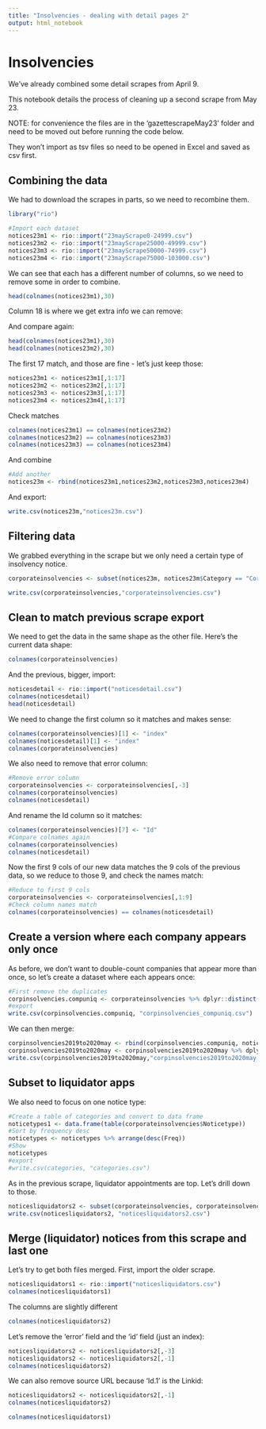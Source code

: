 ```yaml
---
title: "Insolvencies - dealing with detail pages 2"
output: html_notebook
---
```


# Insolvencies

We've already combined some detail scrapes from April 9.

This notebook details the process of cleaning up a second scrape from May 23.

NOTE: for convenience the files are in the 'gazettescrapeMay23' folder and need to be moved out before running the code below.

They won't import as tsv files so need to be opened in Excel and saved as csv first.

## Combining the data

We had to download the scrapes in parts, so we need to recombine them.

```r
library("rio")
```


```r

#Import each dataset
notices23m1 <- rio::import("23mayScrape0-24999.csv")
notices23m2 <- rio::import("23mayScrape25000-49999.csv")
notices23m3 <- rio::import("23mayScrape50000-74999.csv")
notices23m4 <- rio::import("23mayScrape75000-103000.csv")
```

We can see that each has a different number of columns, so we need to remove some in order to combine.

```r
head(colnames(notices23m1),30)
```

Column 18 is where we get extra info we can remove:


And compare again:

```r
head(colnames(notices23m1),30)
head(colnames(notices23m2),30)
```



The first 17 match, and those are fine - let's just keep those:

```r
notices23m1 <- notices23m1[,1:17]
notices23m2 <- notices23m2[,1:17]
notices23m3 <- notices23m3[,1:17]
notices23m4 <- notices23m4[,1:17]
```

Check matches

```r
colnames(notices23m1) == colnames(notices23m2)
colnames(notices23m2) == colnames(notices23m3)
colnames(notices23m3) == colnames(notices23m4)
```



And combine

```r
#Add another
notices23m <- rbind(notices23m1,notices23m2,notices23m3,notices23m4)

```

And export:

```r
write.csv(notices23m,"notices23m.csv")
```

## Filtering data

We grabbed everything in the scrape but we only need a certain type of insolvency notice.

```r
corporateinsolvencies <- subset(notices23m, notices23m$Category == "Corporate Insolvency")
```

```r
write.csv(corporateinsolvencies,"corporateinsolvencies.csv")
```

## Clean to match previous scrape export

We need to get the data in the same shape as the other file. Here's the current data shape:

```r
colnames(corporateinsolvencies)
```

And the previous, bigger, import:

```r
noticesdetail <- rio::import("noticesdetail.csv")
colnames(noticesdetail)
head(noticesdetail)
```

We need to change the first column so it matches and makes sense:

```r
colnames(corporateinsolvencies)[1] <- "index"
colnames(noticesdetail)[1] <- "index"
colnames(corporateinsolvencies)
```

We also need to remove that error column:

```r
#Remove error column
corporateinsolvencies <- corporateinsolvencies[,-3]
colnames(corporateinsolvencies)
colnames(noticesdetail)
```

And rename the Id column so it matches:

```r
colnames(corporateinsolvencies)[7] <- "Id"
#Compare colnames again
colnames(corporateinsolvencies)
colnames(noticesdetail)

```

Now the first 9 cols of our new data matches the 9 cols of the previous data, so we reduce to those 9, and check the names match:

```r
#Reduce to first 9 cols
corporateinsolvencies <- corporateinsolvencies[,1:9]
#Check column names match
colnames(corporateinsolvencies) == colnames(noticesdetail)
```

## Create a version where each company appears only once

As before, we don't want to double-count companies that appear more than once, so let's create a dataset where each appears once:

```r
#First remove the duplicates
corpinsolvencies.compuniq <- corporateinsolvencies %>% dplyr::distinct(Companynum, .keep_all = T)
#export
write.csv(corpinsolvencies.compuniq, "corpinsolvencies_compuniq.csv")
```


We can then merge:

```r
corpinsolvencies2019to2020may <- rbind(corpinsolvencies.compuniq, noticesdetail)
corpinsolvencies2019to2020may <- corpinsolvencies2019to2020may %>% dplyr::distinct(Companynum, .keep_all = T)
write.csv(corpinsolvencies2019to2020may,"corpinsolvencies2019to2020may.csv")
```


## Subset to liquidator apps

We also need to focus on one notice type:

```r
#Create a table of categories and convert to data frame
noticetypes1 <- data.frame(table(corporateinsolvencies$Noticetype))
#Sort by frequency desc
noticetypes <- noticetypes %>% arrange(desc(Freq))
#Show
noticetypes
#export
#write.csv(categories, "categories.csv")
```


As in the previous scrape, liquidator appointments are top. Let's drill down to those.

```r
noticesliquidators2 <- subset(corporateinsolvencies, corporateinsolvencies$Noticetype == "Appointment of Liquidators")
write.csv(noticesliquidators2, "noticesliquidators2.csv")
```


## Merge (liquidator) notices from this scrape and last one

Let's try to get both files merged. First, import the older scrape.

```r
noticesliquidators1 <- rio::import("noticesliquidators.csv")
colnames(noticesliquidators1)
```

The columns are slightly different

```r
colnames(noticesliquidators2)
```

Let's remove the 'error' field and the 'id' field (just an index):

```r
noticesliquidators2 <- noticesliquidators2[,-3]
noticesliquidators2 <- noticesliquidators2[,-1]
colnames(noticesliquidators2)
```

We can also remove source URL because 'Id.1' is the Linkid:

```r
noticesliquidators2 <- noticesliquidators2[,-1]
colnames(noticesliquidators2)
```

```r
colnames(noticesliquidators1)
```


